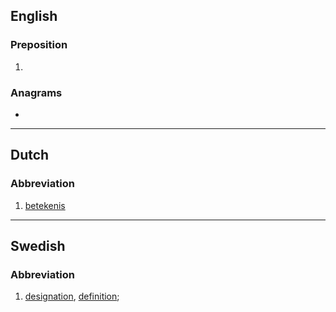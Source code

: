 {{also|bet|BET|Bet|bèt}}
==English==

===Preposition===
{{en-prep}}

# {{abbreviation of|between|lang=en}}

===Anagrams===
* {{anagrams|en|a=bet|BTE|TEB}}

----

==Dutch==

===Abbreviation===
{{rfc-header|Abbreviation}}
{{head|nl|abbreviation}}

# [[betekenis]]

----

==Swedish==

===Abbreviation===
{{rfc-header|Abbreviation}}
{{head|sv|abbreviation}}

# {{lb|sv|lexicography}} [[designation]], [[definition]]; {{abbreviation of|beteckning|lang=sv}}